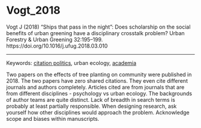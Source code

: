 # Vogt_2018


Vogt J (2018) “Ships that pass in the night”: Does scholarship on the social benefits of urban greening have a disciplinary crosstalk problem? Urban Forestry & Urban Greening 32:195–199. https://doi.org/10.1016/j.ufug.2018.03.010


---

Keywords: [citation politics](../topics/CitationPolitics.qmd), urban ecology, [academia](../topics/Academia.qmd)	  

Two papers on the effects of tree planting on community were published in 2018. The two papers have zero shared citations. They even cite different journals and authors completely. Articles cited are from journals that are from different disciplines - psychology vs urban ecology. The backgrounds of author teams are quite distinct. Lack of breadth in search terms is probably at least partially responsible. When designing research, ask yourself how other disciplines would approach the problem. Acknowledge scope and biases within manuscripts.
